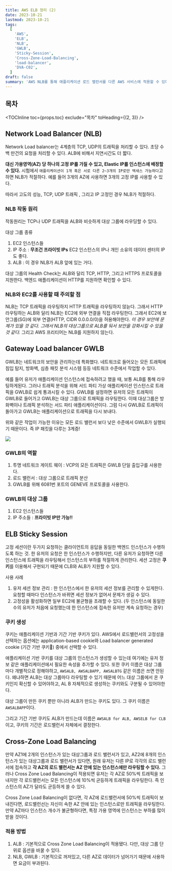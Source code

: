 ```yaml
---
title: AWS ELB 정리 (2)
date: 2023-10-21
lastmod: 2023-10-21
tags:
  [
    'AWS',
    'ELB',
    'NLB',
    'GWLB',
    'Sticky-Session',
    'Cross-Zone-Load-Balancing',
    'load-balancer',
    'DVA-C02',
  ]
draft: false
summary: 'AWS NLB를 통해 애플리케이션 로드 밸런서를 다른 AWS 서비스에 적용할 수 있다. '
---
```


## 목차

<TOCInline toc={props.toc} exclude="목차" toHeading={(2, 3)} />

## Network Load Balancer (NLB)

Network Load balancer는 4계층의 TCP, UDP의 트래픽을 처리할 수 있다.
초당 수백 만건의 요청을 처리할 수 있다.
ALB에 비해서 지연시간도 더 짧다.

**대신 가용영역(AZ) 당 하나의 고정 IP를 가질 수 있고, Elastic IP를 인스턴스에 배정할 수 있다.**
시험에서 `애플리케이션이 1개 혹은 서로 다른 2~3개의 IP로만 액새스 가능하다`고 하면 NLB가 적절하다.
예를 들어 3개의 AZ에 사용하면 3개의 고정 IP를 사용할 수 있다.

따라서 고도의 성능, TCP, UDP 트래픽 , 그리고 IP 고정인 경우 NLB가 적절하다.

### NLB 작동 원리

작동원리는 TCP나 UDP 트래픽을 ALB와 비슷하게 대상 그룹에 라우딩할 수 있다.

대상 그룹 종류

1. EC2 인스턴스들
2. IP 주소 : **무조건 프라이빗 IPs** EC2 인스턴스의 IP나 개인 소유의 데이터 센터의 IP도 좋다.
3. ALB : 이 경우 NLB가 ALB 앞에 있는 거다.

대상 그룹의 Health Check는 ALB와 달리 TCP, HTTP, 그리고 HTTPS 프로토콜을 지원한다. 백엔드 애플리케이션이 HTTP를 지원하면 확인할 수 있다.

### NLB와 EC2를 사용할 때 주의할 점

NLB는 TCP 트래픽을 라우팅하지 HTTP 트래픽을 라우팅하지 않늗다.
그래서 HTTP 라우팅하는 ALB와 달리 NLB는 EC2에 외부 연결을 직접 라우팅한다. 그래서 EC2에 보안그룹(SG)에 외부 연결(HTTP, CIDR 0.0.0.0/0)을 허용해야한다.
_이 경우 보안에 문제가 있을 것 같다. 그래서 NLB의 대상그룹으로 ALB를 둬서 보안을 강화시킬 수 있을 것 같다._
그리고 AWS 프리티어는 NLB를 지원하지 않는다.

## Gateway Load balancer GWLB

GWLB는 네트워크의 보안을 관리하는데 특화했다. 네트워크로 들어오는 모든 트래픽에 침입 탐지, 방화벽, 심층 패킷 분석 시스템 등등 네트워크 수준에서 작업할 수 있다.

예를 들어 유저가 애플리케이션 인스턴스에 접속하려고 했을 때, 보통 ALB를 통해 라우팅하게된다. 그러나 트래픽 분석을 위해 서드 파티 가상 애플리케이션 인스턴스로 트래픽을 GWLB로 쉽게 통과시킬 수 있다.
GWLB를 설정하면 유저의 모든 트래픽이 GWLB로 들어가고 GWLB는 대상 그룹으로 트패픽을 라우팅한다. 이때 대상그룹은 방화벽이나 트래픽 분석하는 서드 파티 애플리케이션이다. 그럼 다시 GWLB로 트래픽이 돌아가고 GWLB는 애플리케이션으로 트래픽을 다시 보내다.

위와 같은 작업이 가능한 이유는 모든 로드 밸런서 보다 낮은 수준에서 GWLB가 실행되기 때문이다. 즉 IP 패킷을 다루는 3계증!

<img src="/static/images/aws/aws-gwlb-routing.png" />

### GWLB의 역할

1. 투명 네트워크 게이트 웨이 : VCP의 모든 트래픽은 GWLB 단일 출입구를 사용한다.
2. 로드 밸런서 : 대상 그룹으로 트래픽 분산
3. GWLB를 위해 6081번 포트의 GENEVE 프로토콜을 사용한다.

### GWLB의 대상 그룹

1. EC2 인스턴스들
2. IP 주소들 : **프라이빗 IP만 가능!!**

## ELB Sticky Session

고정 세션이란 두가지 요청하는 클라이언트의 응답을 동일한 백엔드 인스턴스가 수행하도록 하는 것. 한 유저의 요청은 한 인스턴스가 수행하지만, 다른 유저가 요청하면 다른 인스턴스에 트래픽을 라우팅해서 인스턴스의 부하를 적절하게 관리한다.
세션 고정은 **쿠키**를 이용해서 구현되기 때문에 CLB와 ALB가 지원할 수 있다.

사용 사례

1. 유저 세션 정보 관리 : 한 인스턴스에서 한 유저의 세션 정보를 관리할 수 있게한다. 요청할 때마다 인스턴스가 바뀌면 세션 정보가 없어서 문제가 생길 수 있다.
2. 고정성을 활성화하면 일부 EC2에 불균형을 초래할 수 있다. (두 인스턴스에 동일한 수의 유저가 처음에 요청했는데 한 인스턴스에 접속한 유저만 계속 요청하는 경우)

### 쿠키 생성

쿠키는 애플리케이션 기반과 기간 기반 쿠키가 있다. AWS에서 로드밸런서의 고정성을 선택하는 옵션에는 application-based cookie와 Load balancer generated cookie (기간 기반 쿠키) 중에서 선택할 수 있다.

애플리케이션 기반 쿠키를 대상 그룹의 인스턴스가 생성할 수 있는데 여기에는 유저 정보 같은 애플리케이션에서 필요한 속성을 추가할 수 있다. 또한 쿠키 이름은 대상 그룹 마다 개별적으로 정해야하고, `AWSALB, AWSALBAPP, AWSALBTG` 같은 이름은 쓰면 안된다.
왜냐하면 ALB는 대상 그룹마다 라우팅할 수 있기 때문에 어느 대상 그룹에서 온 쿠키인지 확신할 수 있어야하고, AL B 자체적으로 생성하는 쿠키와도 구분될 수 있어야한다.

대상 그룹이 만든 쿠키 뿐만 아니라 ALB가 만드는 쿠키도 있다. 그 쿠키 이름은 `AWSALBAPP`이다.

그리고 기간 기반 쿠키도 ALB가 만드는데 이름은 `AWSALB for ALB, AWSELB for CLB`이고, 쿠키의 기간은 로드밸런서 자체에서 결정한다.

## Cross-Zone Load Balancing

만약 AZ1에 2개의 인스턴스가 있는 대상그룹과 로드 밸런서가 있고, AZ2에 8개의 인스턴스가 있는 대상그룹과 로드 밸런서가 있다면, 원래 유저는 다른 IP로 각각의 로드 밸런서에 접속하고 **각 AZ의 로드 밸런서는 AZ 안에 있는 인스턴스에만 라우팅할 수 있다.**
그러나 Cross Zone Load Balancing이 적용되면 유저는 각 AZ로 50%씩 트래픽을 보내지만 각 로드밸런서는 모든 인스턴스에 10%씩 균등하게 트래픽을 라우팅한다. 즉 인스턴스의 AZ가 달라도 균등하게 쓸 수 있다.

Cross Zone Load Balancing이 없다면, 각 AZ에 로드밸런서에 50%씩 트래픽이 보내진다면, 로드밸런선는 자신이 속한 AZ 안에 있는 인스턴스로만 트래픽을 라우팅한다.
만약 AZ마다 인스턴스 개수가 불균형하다면, 특정 가용 영역에 인스턴스는 부하를 많이 받을 것이다.

### 적용 방법

1. ALB : 기본적으로 Cross Zone Load Balancing이 적용됐다. 다만, 대상 그룹 단위로 옵션을 바꿀 수 있다.
2. NLB, GWLB : 기본적으로 꺼저있고, 다른 AZ로 데이터가 넘어가기 때문에 사용하면 요금이 부과된다.
